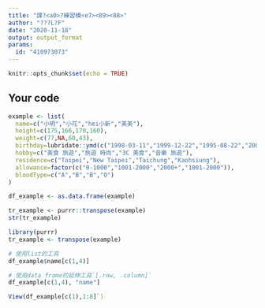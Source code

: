 ---
title: "課?<a0>?練習模<e7><89><88>"
author: "???L?F"
date: "2020-11-18"
output: output_format
params:
  id: "410973073"
---

```{r setup, include=FALSE}
knitr::opts_chunk$set(echo = TRUE)
```

## Your code

```{r}
example <- list(
  name=c("小明","小花","hei小新","美美"),
  height=c(175,166,170,160),
  weight=c(77,NA,60,43),
  birthday=lubridate::ymd(c("1998-03-11","1999-12-22","1995-08-22","2001-10-10")),
  hobby=c("美食 旅遊","旅遊 時尚","3C 美食","音樂 旅遊"),
  residence=c("Taipei","New Taipei","Taichung","Kaohsiung"),
  allowance=factor(c("0-1000","1001-2000","2000+","1001-2000")),
  bloodType=c("A","B","B","O")
)
```
```{r}
df_example <- as.data.frame(example)
```
```{r}
tr_example <- purrr::transpose(example)
str(tr_example)

```
```{r}
library(purrr)
tr_example <- transpose(example)
```

```{r}
# 使用list的工具
df_example$name[c(1,4)]

# 使用data frame的延伸工具`[.row, .column]`
df_example[c(1,4), "name"]
```
```{r}
View(df_example[c(1),1:8]`)
```

